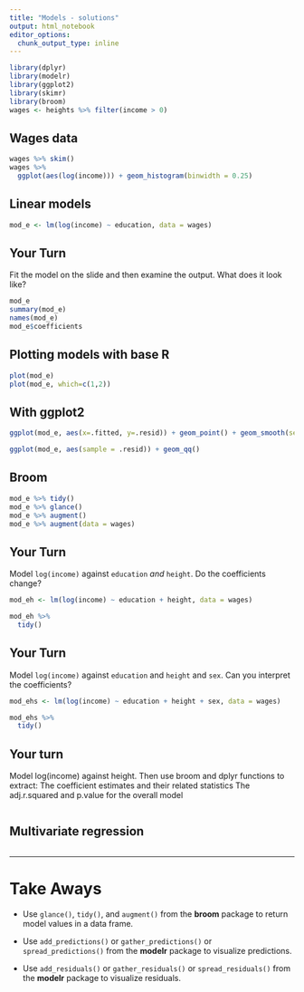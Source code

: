 ```yaml
---
title: "Models - solutions"
output: html_notebook
editor_options: 
  chunk_output_type: inline
---
```


```r
library(dplyr)
library(modelr)
library(ggplot2)
library(skimr)
library(broom)
wages <- heights %>% filter(income > 0)
```

## Wages data
```r
wages %>% skim()
wages %>% 
  ggplot(aes(log(income))) + geom_histogram(binwidth = 0.25)
```

## Linear models

```r
mod_e <- lm(log(income) ~ education, data = wages)

```

## Your Turn

Fit the model on the slide and then examine the output. What does it look like?

```r
mod_e
summary(mod_e)
names(mod_e)
mod_e$coefficients
```

## Plotting models with base R
```r
plot(mod_e)
plot(mod_e, which=c(1,2))
```

## With ggplot2

```r
ggplot(mod_e, aes(x=.fitted, y=.resid)) + geom_point() + geom_smooth(se = FALSE)

ggplot(mod_e, aes(sample = .resid)) + geom_qq()
```


## Broom
```r
mod_e %>% tidy()
mod_e %>% glance()
mod_e %>% augment()
mod_e %>% augment(data = wages)
```

## Your Turn

Model `log(income)` against `education` _and_ `height`. Do the coefficients change?

```r
mod_eh <- lm(log(income) ~ education + height, data = wages)

mod_eh %>% 
  tidy()
```

## Your Turn

Model `log(income)` against `education` and `height` and `sex`. Can you interpret the coefficients?

```r
mod_ehs <- lm(log(income) ~ education + height + sex, data = wages)

mod_ehs %>% 
  tidy()
```

## Your turn
Model log(income) against height. Then use broom and dplyr functions to extract:
The coefficient estimates and their related statistics
The adj.r.squared and p.value for the overall model

```r

```

## Multivariate regression

```r
```

***

# Take Aways

* Use `glance()`, `tidy()`, and `augment()` from the **broom** package to return model values in a data frame.

* Use `add_predictions()` or `gather_predictions()` or `spread_predictions()` from the **modelr** package to visualize predictions.

* Use `add_residuals()` or `gather_residuals()` or `spread_residuals()` from the **modelr** package to visualize residuals.



